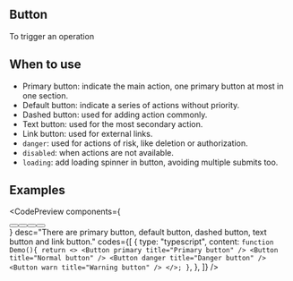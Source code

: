 
## Button
To trigger an operation

## When to use
- Primary button: indicate the main action, one primary button at most in one section.
- Default button: indicate a series of actions without priority.
- Dashed button: used for adding action commonly.
- Text button: used for the most secondary action.
- Link button: used for external links.
- `danger`: used for actions of risk, like deletion or authorization.
- `disabled`: when actions are not available.
- `loading`: add loading spinner in button, avoiding multiple submits too.

## Examples
<div className="mt-8">

<CodePreview
    components={
      <div className="space-x-2 space-y-2">
        <Button primary title="Primary button" />
        <Button title="Normal button" />
        <Button danger title="Danger button" />
        <Button warn title="Warning button" />
      </div>
    }
    desc="There are primary button, default button, dashed button, text button and link button."
    codes={[
      {
        type: "typescript",
        content: `function Demo(){
    return <>
      <Button primary title="Primary button" />
      <Button title="Normal button" />
      <Button danger title="Danger button" />
      <Button warn title="Warning button" />
    </>;
  }`,
    },
  ]}
/>

</div>
